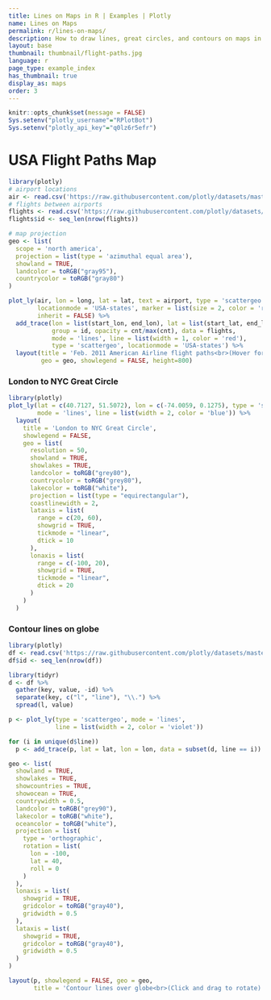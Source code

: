```yaml
---
title: Lines on Maps in R | Examples | Plotly
name: Lines on Maps
permalink: r/lines-on-maps/
description: How to draw lines, great circles, and contours on maps in R. Lines on maps can show distance between geographic points or be contour lines (isolines, isopleths, or isarithms).
layout: base
thumbnail: thumbnail/flight-paths.jpg
language: r
page_type: example_index
has_thumbnail: true
display_as: maps
order: 3
---
```


```r
knitr::opts_chunk$set(message = FALSE)
Sys.setenv("plotly_username"="RPlotBot")
Sys.setenv("plotly_api_key"="q0lz6r5efr")
```

# USA Flight Paths Map

```r
library(plotly)
# airport locations
air <- read.csv('https://raw.githubusercontent.com/plotly/datasets/master/2011_february_us_airport_traffic.csv')
# flights between airports
flights <- read.csv('https://raw.githubusercontent.com/plotly/datasets/master/2011_february_aa_flight_paths.csv')
flights$id <- seq_len(nrow(flights))

# map projection
geo <- list(
  scope = 'north america',
  projection = list(type = 'azimuthal equal area'),
  showland = TRUE,
  landcolor = toRGB("gray95"),
  countrycolor = toRGB("gray80")
)

plot_ly(air, lon = long, lat = lat, text = airport, type = 'scattergeo',
        locationmode = 'USA-states', marker = list(size = 2, color = 'red'),
        inherit = FALSE) %>%
  add_trace(lon = list(start_lon, end_lon), lat = list(start_lat, end_lat),
            group = id, opacity = cnt/max(cnt), data = flights,
            mode = 'lines', line = list(width = 1, color = 'red'),
            type = 'scattergeo', locationmode = 'USA-states') %>%
  layout(title = 'Feb. 2011 American Airline flight paths<br>(Hover for airport names)',
         geo = geo, showlegend = FALSE, height=800)
```

### London to NYC Great Circle

```r
library(plotly)
plot_ly(lat = c(40.7127, 51.5072), lon = c(-74.0059, 0.1275), type = 'scattergeo',
        mode = 'lines', line = list(width = 2, color = 'blue')) %>%
  layout(
    title = 'London to NYC Great Circle',
    showlegend = FALSE,
    geo = list(
      resolution = 50,
      showland = TRUE,
      showlakes = TRUE,
      landcolor = toRGB("grey80"),
      countrycolor = toRGB("grey80"),
      lakecolor = toRGB("white"),
      projection = list(type = "equirectangular"),
      coastlinewidth = 2,
      lataxis = list(
        range = c(20, 60),
        showgrid = TRUE,
        tickmode = "linear",
        dtick = 10
      ),
      lonaxis = list(
        range = c(-100, 20),
        showgrid = TRUE,
        tickmode = "linear",
        dtick = 20
      )
    )
  )
```

### Contour lines on globe
```r
library(plotly)
df <- read.csv('https://raw.githubusercontent.com/plotly/datasets/master/globe_contours.csv')
df$id <- seq_len(nrow(df))

library(tidyr)
d <- df %>%
  gather(key, value, -id) %>%
  separate(key, c("l", "line"), "\\.") %>%
  spread(l, value)

p <- plot_ly(type = 'scattergeo', mode = 'lines',
             line = list(width = 2, color = 'violet'))

for (i in unique(d$line))
  p <- add_trace(p, lat = lat, lon = lon, data = subset(d, line == i))

geo <- list(
  showland = TRUE,
  showlakes = TRUE,
  showcountries = TRUE,
  showocean = TRUE,
  countrywidth = 0.5,
  landcolor = toRGB("grey90"),
  lakecolor = toRGB("white"),
  oceancolor = toRGB("white"),
  projection = list(
    type = 'orthographic',
    rotation = list(
      lon = -100,
      lat = 40,
      roll = 0
    )
  ),
  lonaxis = list(
    showgrid = TRUE,
    gridcolor = toRGB("gray40"),
    gridwidth = 0.5
  ),
  lataxis = list(
    showgrid = TRUE,
    gridcolor = toRGB("gray40"),
    gridwidth = 0.5
  )
)

layout(p, showlegend = FALSE, geo = geo,
       title = 'Contour lines over globe<br>(Click and drag to rotate)')
```
